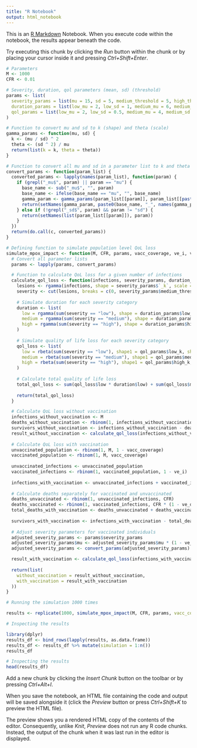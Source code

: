 ```yaml
---
title: "R Notebook"
output: html_notebook
---
```


This is an [R Markdown](http://rmarkdown.rstudio.com) Notebook. When you execute code within the notebook, the results appear beneath the code. 

Try executing this chunk by clicking the *Run* button within the chunk or by placing your cursor inside it and pressing *Ctrl+Shift+Enter*. 

```r
# Parameters
M <- 1000
CFR <- 0.01

# Severity, duration, qol parameters (mean, sd) (threshold)
params <- list(
  severity_params = list(mu = 15, sd = 5, medium_threshold = 5, high_threshold = 15),
  duration_params = list(low_mu = 2, low_sd = 1, medium_mu = 6, medium_sd = 2, high_mu = 12, high_sd = 3),
  qol_params = list(low_mu = 2, low_sd = 0.5, medium_mu = 4, medium_sd = 1, high_mu = 6, high_sd = 1.5)
)

# Function to convert mu and sd to k (shape) and theta (scale)
gamma_params <- function(mu, sd) {
  k <- (mu / sd) ^ 2
  theta <- (sd ^ 2) / mu
  return(list(k = k, theta = theta))
}

# Function to convert all mu and sd in a parameter list to k and theta
convert_params <- function(param_list) {
  converted_params <- lapply(names(param_list), function(param) {
    if (grepl("_mu$", param) || param == "mu") {
      base_name <- sub("_mu$", "", param)
      base_name <- ifelse(base_name == "mu", "", base_name)
      gamma_param <- gamma_params(param_list[[param]], param_list[[paste0(base_name, ifelse(base_name == "", "sd", "_sd"))]])
      return(setNames(gamma_param, paste0(base_name, "_", names(gamma_param))))
    } else if (!grepl("_sd$", param) && param != "sd") {
      return(setNames(list(param_list[[param]]), param))
    }
  })
  return(do.call(c, converted_params))
}

# Defining function to simulate population level QoL loss
simulate_mpox_impact <- function(M, CFR, params, vacc_coverage, ve_i, ve_s, ve_d) {
  # Convert all parameter lists
  params <- lapply(params, convert_params)

  # Function to calculate QoL loss for a given number of infections
  calculate_qol_loss <- function(infections, severity_params, duration_params, qol_params) {
    lesions <- rgamma(infections, shape = severity_params$`_k`, scale = severity_params$`_theta`)
    severity <- cut(lesions, breaks = c(0, severity_params$medium_threshold, severity_params$high_threshold, Inf), labels = c("low", "medium", "high"))
    
    # Simulate duration for each severity category
    duration <- list(
      low = rgamma(sum(severity == "low"), shape = duration_params$low_k, scale = duration_params$low_theta),
      medium = rgamma(sum(severity == "medium"), shape = duration_params$medium_k, scale = duration_params$medium_theta),
      high = rgamma(sum(severity == "high"), shape = duration_params$high_k, scale = duration_params$high_theta)
    )
    
    # Simulate quality of life loss for each severity category
    qol_loss <- list(
      low = rbeta(sum(severity == "low"), shape1 = qol_params$low_k, shape2 = qol_params$low_theta),
      medium = rbeta(sum(severity == "medium"), shape1 = qol_params$medium_k, shape2 = qol_params$medium_theta),
      high = rbeta(sum(severity == "high"), shape1 = qol_params$high_k, shape2 = qol_params$high_theta)
    )
    
    # Calculate total quality of life loss
    total_qol_loss <- sum(qol_loss$low * duration$low) + sum(qol_loss$medium * duration$medium) + sum(qol_loss$high * duration$high)
    
    return(total_qol_loss)
  }

  # Calculate QoL loss without vaccination
  infections_without_vaccination <- M
  deaths_without_vaccination <- rbinom(1, infections_without_vaccination, CFR)
  survivors_without_vaccination <- infections_without_vaccination - deaths_without_vaccination
  result_without_vaccination <- calculate_qol_loss(infections_without_vaccination, params$severity_params, params$duration_params, params$qol_params)
  
  # Calculate QoL loss with vaccination
  unvaccinated_population <- rbinom(1, M, 1 - vacc_coverage)
  vaccinated_population <- rbinom(1, M, vacc_coverage)
  
  unvaccinated_infections <- unvaccinated_population
  vaccinated_infections <- rbinom(1, vaccinated_population, 1 - ve_i)
  
  infections_with_vaccination <- unvaccinated_infections + vaccinated_infections
  
  # Calculate deaths separately for vaccinated and unvaccinated
  deaths_unvaccinated <- rbinom(1, unvaccinated_infections, CFR)
  deaths_vaccinated <- rbinom(1, vaccinated_infections, CFR * (1 - ve_d))
  total_deaths_with_vaccination <- deaths_unvaccinated + deaths_vaccinated
  
  survivors_with_vaccination <- infections_with_vaccination - total_deaths_with_vaccination
  
  # Adjust severity parameters for vaccinated individuals
  adjusted_severity_params <- params$severity_params
  adjusted_severity_params$mu <- adjusted_severity_params$mu * (1 - ve_s)
  adjusted_severity_params <- convert_params(adjusted_severity_params)  # Convert adjusted params

  result_with_vaccination <- calculate_qol_loss(infections_with_vaccination, adjusted_severity_params, params$duration_params, params$qol_params)
  
  return(list(
    without_vaccination = result_without_vaccination,
    with_vaccination = result_with_vaccination
  ))
}

# Running the simulation 1000 times

results <- replicate(1000, simulate_mpox_impact(M, CFR, params, vacc_coverage = 0.7, ve_i = 0.8, ve_s = 0.5, ve_d = 0.9), simplify = FALSE)

# Inspecting the results

library(dplyr)
results_df <- bind_rows(lapply(results, as.data.frame))
results_df <- results_df %>% mutate(simulation = 1:n())
results_df

# Inspecting the results
head(results_df)
```

Add a new chunk by clicking the *Insert Chunk* button on the toolbar or by pressing *Ctrl+Alt+I*.

When you save the notebook, an HTML file containing the code and output will be saved alongside it (click the *Preview* button or press *Ctrl+Shift+K* to preview the HTML file).

The preview shows you a rendered HTML copy of the contents of the editor. Consequently, unlike *Knit*, *Preview* does not run any R code chunks. Instead, the output of the chunk when it was last run in the editor is displayed.
